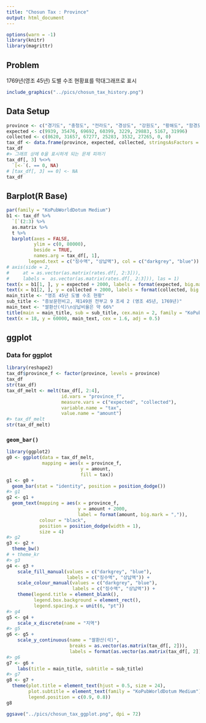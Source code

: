 ```yaml
---
title: "Chosun Tax : Province"
output: html_document
---
```


```r
options(warn = -1)
library(knitr)
library(magrittr)
```

## Problem

1769년(영조 45년) 도별 수조 현황표를 막대그래프로 표시

```r
include_graphics("../pics/chosun_tax_history.png")
```

<P style = "page-break-before:always">

## Data Setup

```r
province <- c("경기도", "충청도", "전라도", "경상도", "강원도", "황해도", "함경도", "평안도")
expected <- c(9939, 35476, 69692, 60399, 3229, 29883, 5167, 31996)
collected <- c(8620, 31657, 67277, 25283, 3532, 27265, 0, 0)
tax_df <- data.frame(province, expected, collected, stringsAsFactors = FALSE)
tax_df
#> 그래프 상에 0을 표시하게 되는 문제 피하기
tax_df[, 3] %<>%
  `[<-`(. == 0, NA)
# [tax_df[, 3] == 0] <- NA
tax_df 
```

<P style = "page-break-before:always">

## Barplot(R Base)

```r
par(family = "KoPubWorldDotum Medium")
b1 <- tax_df %>%
  `[`(2:3) %>%
  as.matrix %>%
  t %>%
  barplot(axes = FALSE, 
          ylim = c(0, 80000), 
          beside = TRUE, 
          names.arg = tax_df[, 1], 
        legend.text = c("징수액", "상납액"), col = c("darkgrey", "blue"))
# axis(side = 2, 
#     at = as.vector(as.matrix(rates.df[, 2:3])), 
#     labels =  as.vector(as.matrix(rates.df[, 2:3])), las = 1)
text(x = b1[1, ], y = expected + 2000, labels = format(expected, big.mark = ","), col = "black")
text(x = b1[2, ], y = collected + 2000, labels = format(collected, big.mark = ","), col = "black")
main_title <- "영조 45년 도별 수조 현황"
sub_title <- "증보문헌비고, 제149권 전부고 9 조세 2 (영조 45년, 1769년)"
main_text <- "쌀환산(석)\n상납비율은 약 66%"
title(main = main_title, sub = sub_title, cex.main = 2, family = "KoPubWorldDotum Bold")
text(x = 18, y = 60000, main_text, cex = 1.6, adj = 0.5)
```

<P style = "page-break-before:always">

## ggplot

### Data for ggplot

```r
library(reshape2)
tax_df$province_f <- factor(province, levels = province)
tax_df
str(tax_df)
tax_df_melt <- melt(tax_df[, 2:4], 
                    id.vars = "province_f", 
                    measure.vars = c("expected", "collected"), 
                    variable.name = "tax", 
                    value.name = "amount")
#> tax_df_melt
str(tax_df_melt)
```

<P style = "page-break-before:always">

### `geom_bar()`

```r
library(ggplot2)
g0 <- ggplot(data = tax_df_melt, 
             mapping = aes(x = province_f, 
                           y = amount, 
                           fill = tax)) 
g1 <- g0 + 
  geom_bar(stat = "identity", position = position_dodge()) 
#> g1
g2 <- g1 +
  geom_text(mapping = aes(x = province_f, 
                          y = amount + 2000, 
                          label = format(amount, big.mark = ",")), 
            colour = "black",
            position = position_dodge(width = 1), 
            size = 4)
#> g2
g3 <- g2 +
  theme_bw() 
# + theme_kr
#> g3
g4 <- g3 + 
    scale_fill_manual(values = c("darkgrey", "blue"), 
                      labels = c("징수액", "상납액")) +
    scale_colour_manual(values = c("darkgrey", "blue"), 
                        labels = c("징수액", "상납액")) + 
    theme(legend.title = element_blank(), 
          legend.box.background = element_rect(), 
          legend.spacing.x = unit(6, "pt"))
#> g4
g5 <- g4 + 
    scale_x_discrete(name = "지역")
#> g5
g6 <- g5 +
    scale_y_continuous(name = "쌀환산(석)", 
                       breaks = as.vector(as.matrix(tax_df[, 2])), 
                       labels = format(as.vector(as.matrix(tax_df[, 2])), big.mark = ","))
#> g6
g7 <- g6 +
    labs(title = main_title, subtitle = sub_title)
#> g7
g8 <- g7 +
  theme(plot.title = element_text(hjust = 0.5, size = 24), 
        plot.subtitle = element_text(family = "KoPubWorldDotum Medium"),
        legend.position = c(0.9, 0.8))
g8
```

```r
ggsave("../pics/chosun_tax_ggplot.png", dpi = 72)
```
